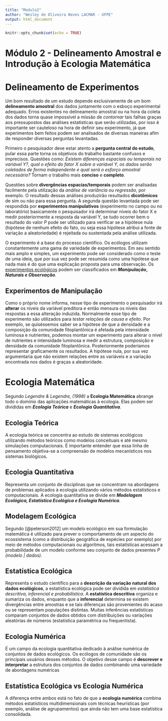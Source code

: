 ```yaml
---
title: "Modulo2"
author: "Wesley de Oliveira Neves LACMAR - UFPE"
output: html_document
---
```


```r
knitr::opts_chunk$set(echo = TRUE)
```

# Módulo 2 - Delineamento Amostral e Introdução à Ecologia Matemática

# Delineamento de Experimentos

Um bom resultado de um estudo depende exclusivamente de um bom **delineamento amostral** dos dados juntamente com o esboço experimental adequado. Erros existentes no delineamento amostral ou na hora da coleta dos dados torna quase impossível a missão de *contornar* tais falhas graças aos pressupostos das análises estatísticas que serão utilizadas, por isso é importante ser cauteloso na hora de definir seu experimento, já que experimentos bem feitos podem ser analisados de diversas maneiras afim de responder diversas perguntas levantadas.

Primeiro o pesquisador deve estar atento a **pergunta central do estudo**, pular essa parte torna os objetivos do trabalho bastante confusos e imprecisos. Questões como: *Existem diferenças espaciais ou temporais na variável Y?, qual o efeito do fator X sobre a variável Y, os dados serão coletados de forma independente e qual será o esforço amostral necessário?* Tornam o trabalho mais **conciso** e **completo**.

Questões sobre **divergências espacias/temporais** podem ser analisadas facilmente pela utilização da *análise de variância ou regressão*, por exemplo. O resultado dessas análises produzirão resultados **dicotômicos** de sim ou não para essa pergunta. A segunda questão levantada pode ser respondida por **experimentos manipulativos** (experimento no campo ou no laboratório) basicamente o pesquisador irá determinar níveis do fator X e medir posteriormente a resposta da variável Y, se tudo ocorrer bem o resultado do valor *P* pode ser utilizado para verificar se a hipótese nula (hipótese de nenhum efeito do fato, ou seja essa hipótese atribui a fonte de variação a aleatoriedade) é rejeitada ou sustentada pela análise utilizada.

O experimento é a base do processo científico. Os ecólogos utilizam constantemente uma gama de variedade de experimentos. Em seu sentido mais amplo e simples, um experimento pode ser considerado como o teste de uma ideia, que por sua vez pode ser resumida como uma hipótese que nada mais é do que uma explicação proposta para uma observação. Os [experimentos ecológicos]{.ul} podem ser classificados em ***Manipulação*****, *Naturais e Observação****.*

## Experimentos de Manipulação

Como o próprio nome informa, nesse tipo de experimento o pesquisador irá **alterar** os níveis da variável preditora e então mensura os níveis das respostas a essa alteração induzida. Normalmente esse tipo de experimento são utilizados para *testar relações de causa e efeito*. Por exemplo, se quiséssemos saber se a hipótese de que a densidade e a composição da comunidade fitoplantônica é afetada pela intensidade luminosa e nutrientes, podemos montar um experimento para alterar o nível de nutrientes e intensidade luminosa e medir a estrutura, composição e densidade da comunidade fitoplantônica. Posteriormente poderíamos representar graficamente os resultados. A hipótese nula, por sua vez argumentaria que não existem relações entre as variáveis e a variação encontrada nos dados é graças a aleatoridade.\

# Ecologia Matemática

Segundo *Legendre & Legendre, (1998)* a **Ecologia Matemática** abrange todo o domínio das aplicações matemáticas à ecologia. Elas podem ser divididas em ***Ecologia Teórica*** e ***Ecologia Quantitativa**.*

## Ecologia Teórica

A ecologia teórica se concentra ao estudo de sistemas ecológicos utilizando métodos teóricos como modelos conceituais e até mesmo simulações computacionais. É importante entender que essa linha de pensamento objetiva-se a compreensão de modelos mecanísticos nos sistemas biológicos.

## Ecologia Quantitativa

Representa um conjunto de disciplinas que se concentram na abordagens de problemas aplicados à ecologia utilizando vários métodos estatísticos e computacionais. A ecologia quantitativa se divide em ***Modelagem Ecológica, Estatística Ecológica e Ecologia Numérica**.*

## Modelagem Ecológica

Segundo [@peterson2012] um modelo ecológico em sua formulação matemática é utilizado para prever o comportamento de um aspecto do ecossistema (como a distribuição geográfica de espécies por exemplo) por meio de métodos computacionais ou algoritmos, tais estatísticas acessam a probabilidade de um modelo conforme seu conjunto de dados presentes *P (modelo \| dados).*

## Estatística Ecológica

Representa o estudo científico para a **descrição da variação natural dos dados ecológicos**, a estatística ecológica pode ser dividida em *estatística descritiva, inferencial e probabilística*. A **estatística descritiva** organiza e sumariza os dados, enquanto que a **inferencial** determina se existem divergências entre amostras e se tais diferenças são provenientes do acaso ou se representam populações distintas. Muitas inferências estatísticas comparam conjuntos de dados obtidos com distribuições ou variações aleatórias de números (estatística paramétrica ou frequentista).

## Ecologia Numérica

É um campo da ecologia quantitativa dedicado à análise numérica de conjuntos de dados ecológicos. Os ecólogos de comunidade são os principais usuários desses métodos. O objetivo desse campo é **descrever e interpretar** a estrutura dos conjuntos de dados combinando uma variedade de abordagens numéricas

## Estatística Ecológica vs Ecologia Numérica

A diferença entre ambos está no fato de que a **ecologia numérica** combina métodos estatísticos multidimensionais com técnicas heurísticas (por exemplo, análise de agrupamentos) que ainda não tem uma base estatística consolidada.
